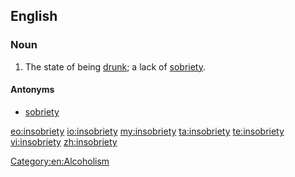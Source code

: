 ==English==

===Noun===
{{en-noun|insobrieties}}

# {{context|humorous|or|humorous|lang=en}} The state of being [[drunk]]; a lack of [[sobriety]].

====Antonyms====
* [[sobriety]]

[[Category:en:Alcoholism]]

[[eo:insobriety]]
[[io:insobriety]]
[[my:insobriety]]
[[ta:insobriety]]
[[te:insobriety]]
[[vi:insobriety]]
[[zh:insobriety]]